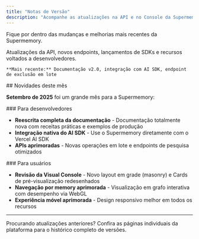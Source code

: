 ```yaml
---
title: "Notas de Versão"
description: "Acompanhe as atualizações na API e no Console da Supermemory"
---
```


Fique por dentro das mudanças e melhorias mais recentes da Supermemory.

<CardGroup cols={2}>
  <Card title="Plataforma para Desenvolvedores" icon="code" href="/pt-BR/changelog/developer-platform">
    Atualizações da API, novos endpoints, lançamentos de SDKs e recursos voltados a desenvolvedores.

    **Mais recente:** Documentação v2.0, integração com AI SDK, endpoint de exclusão em lote
  </Card>
</CardGroup>

<div id="whats-new-this-month">
  ## Novidades deste mês
</div>

**Setembro de 2025** foi um grande mês para a Supermemory:

<div id="for-developers">
  ### Para desenvolvedores
</div>

* **Reescrita completa da documentação** - Documentação totalmente nova com receitas práticas e exemplos de produção
* **Integração nativa do AI SDK** - Use o Supermemory diretamente com o Vercel AI SDK
* **APIs aprimoradas** - Novas operações em lote e endpoints de pesquisa otimizados

<div id="for-users">
  ### Para usuários
</div>

* **Revisão da Visual Console** - Novo layout em grade (masonry) e Cards de pré-visualização redesenhados
* **Navegação por memory aprimorada** - Visualização em grafo interativa com desempenho via WebGL
* **Experiência móvel aprimorada** - Design responsivo melhor em todos os recursos

***

<Note>
  Procurando atualizações anteriores? Confira as páginas individuais da plataforma para o histórico completo de versões.
</Note>